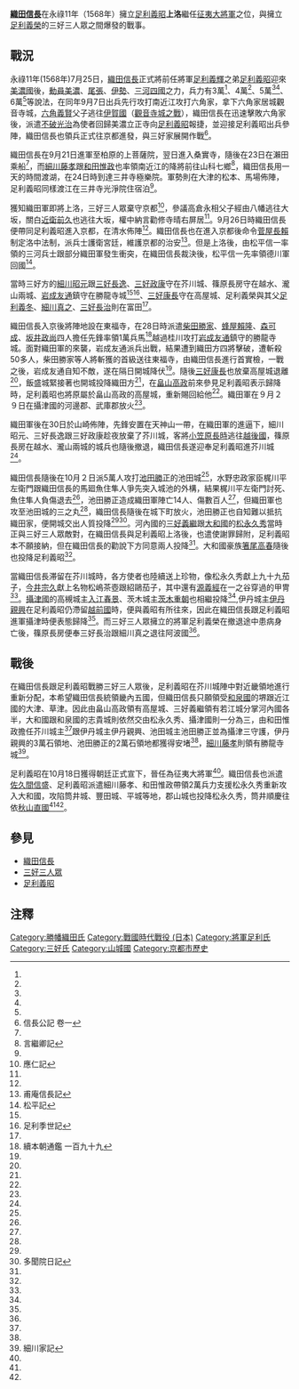 {{Infobox Military Conflict|
|conflict= 上洛之戰
|partof= [[戰國_(日本)|戰國時代]]
|date= 永祿11年（1568年）9月-10月
|place= [[山城國|山城國]]
|result= 織田軍勝利
|combatant1=[[Image:Oda_emblem.svg|20px]] 織田軍<br>[[Image:Ashikaga_mon.svg|20px]] 足利軍
|combatant2=[[Image:Japanese_crest_Sanngai_Hisi_ni_itutu_Kuginuki.svg|20px]] 三好軍
|commander1= [[織田信長|織田信長]]<br>[[足利義昭|足利義昭]]
|commander2= [[三好三人眾|三好三人眾]]
|strength1=6萬<ref name="#1">日本耶穌會年報</ref>5萬<ref name="#2">細川兩家記</ref><ref name="#3">應仁</ref>、4萬<ref name="#4">丹羽家譜</ref>、3萬<ref name="#5">續日本史</ref>
|strength2=不明
|casualties1=不明
|casualties2=不明
}}
'''[[織田信長|織田信長]]'''在永祿11年（1568年）擁立[[足利義昭|足利義昭]]'''上洛'''繼任[[征夷大將軍|征夷大將軍]]之位，與擁立[[足利義榮|足利義榮]]的三好三人眾之間爆發的戰事。

==戰況==
永祿11年(1568年)7月25日，[[織田信長|織田信長]]正式將前任將軍[[足利義輝|足利義輝]]之弟[[足利義昭|足利義昭]]迎來[[美濃國|美濃國]]後，[[動員美濃|動員美濃]]、[[尾張|尾張]]、[[伊勢|伊勢]]、[[三河四國|三河四國]]之力，兵力有3萬<ref name="#5"/>、4萬<ref name="#4"/>、5萬<ref name="#2"/><ref name="#3"/>、6萬<ref name="#1"/>等說法，在同年9月7日出兵先行攻打南近江攻打六角家，拿下六角家居城觀音寺城，[[六角義賢|六角義賢]]父子逃往[[伊賀國|伊賀國]]（[[觀音寺城之戰|觀音寺城之戰]]），織田信長在迅速擊敗六角家後，派遣[[不破光治|不破光治]]為使者回歸美濃立正寺向[[足利義昭|足利義昭]]報捷，並迎接足利義昭出兵參陣，織田信長也領兵正式往京都進發，與三好家展開作戰<ref name="#6">信長公記 卷一</ref>。

織田信長在9月21日進軍至柏原的上菩薩院，翌日進入桑實寺，隨後在23日在瀨田乘船<ref name="#6"/>，而[[細川藤孝|細川藤孝]]跟[[和田惟政|和田惟政]]也率領南近江的降將前往山科七鄉<ref name="#7">言繼卿記</ref>，織田信長用一天的時間渡湖，在24日時到達三井寺極樂院。軍勢則在大津的松本、馬場佈陣，足利義昭同樣渡江在三井寺光淨院住宿泊<ref name="#6"/>。

獲知織田軍即將上洛，三好三人眾棄守京都<ref name="#8">應仁記</ref>，參議高倉永相父子經由八幡逃往大坂，關白[[近衛前久|近衛前久]]也逃往大坂，權中納言勸修寺晴右屏居<ref name="#7"/>。9月26日時織田信長便帶同足利義昭進入京都，在清水佈陣<ref name="#6"/>。織田信長也在進入京都後命令[[菅屋長賴|菅屋長賴]]制定洛中法制，派兵士護衛宮廷，維護京都的治安<ref>甫庵信長記</ref>。但是上洛後，由松平信一率領的三河兵士跟部分織田軍發生衝突，在織田信長裁決後，松平信一先率領德川軍回國<ref>松平記</ref>。

當時三好方的[[細川昭元|細川昭元]]跟[[三好長逸|三好長逸]]、[[三好政康|三好政康]]守在芥川城、篠原長房守在越水、瀧山兩城、[[岩成友通|岩成友通]]鎮守在勝龍寺城<ref name="#6"/><ref name="#9">足利季世記</ref>、[[三好康長|三好康長]]守在高屋城、足利義榮與其父[[足利義冬|足利義冬]]、[[細川真之|細川真之]]、[[三好長治|三好長治]]則在富田<ref name="#8"/>。

織田信長入京後將陣地設在東福寺，在28日時派遣[[柴田勝家|柴田勝家]]、[[蜂屋賴隆|蜂屋賴隆]]、[[森可成|森可成]]、[[坂井政尚|坂井政尚]]四人擔任先鋒率領1萬兵馬<ref name="#10">續本朝通鑑 一百九十九</ref>越過桂川攻打[[岩成友通|岩成友通]]鎮守的勝龍寺城。面對織田軍的來襲，岩成友通派兵出戰，結果遭到織田方四將擊破，遭斬殺50多人，柴田勝家等人將斬獲的首級送往東福寺，由織田信長進行首實檢，一戰之後，岩成友通自知不敵，遂在隔日開城降伏<ref name="#6"/>。隨後[[三好康長|三好康長]]也放棄高屋城退離<ref name="#7"/>，飯盛城緊接著也開城投降織田方<ref name="#2"/>，在[[畠山高政|畠山高政]]前來參見足利義昭表示歸降時，足利義昭也將原屬於畠山高政的高屋城，重新賜回給他<ref name="#10"/>。織田軍在９月２９日在攝津國的河邊郡、武庫郡放火<ref name="#9"/>。

織田軍後在30日於山崎佈陣，先鋒安置在天神山一帶，在織田軍的進逼下，細川昭元、三好長逸跟三好政康趁夜放棄了芥川城，客將[[小笠原長時|小笠原長時]]逃往[[越後國|越後國]]，篠原長房在越水、瀧山兩城的城兵也隨後撤退，織田信長遂迎奉足利義昭進芥川城<ref name="#6"/>。

織田信長隨後在10月２日派5萬人攻打[[池田勝正|池田勝正]]的池田城<ref name="#2"/>，水野忠政家臣梶川平左衛門跟織田信長的馬廻魚住隼人爭先突入城池的外構，結果梶川平左衛門討死、魚住隼人負傷退去<ref name="#6"/>，池田勝正造成織田軍陣亡14人、傷數百人<ref name="#2"/>，但織田軍也攻至池田城的三之丸<ref name="#8"/>，織田信長隨後在城下町放火，池田勝正也自知難以抵抗織田家，便開城交出人質投降<ref name="#6"/><ref name="#11">多聞院日記</ref>。河內國的[[三好義繼|三好義繼]]跟[[大和國|大和國]]的[[松永久秀|松永久秀]]當時正與三好三人眾敵對，在織田信長與足利義昭上洛後，也遣使謝罪歸附，足利義昭本不願接納，但在織田信長的勸說下方同意兩人投降<ref name="#9"/>。大和國豪族[[箸尾高春|箸尾高春]]隨後也投降足利義昭<ref name="#11"/>。

當織田信長滞留在芥川城時，各方使者也陸續送上珍物，像松永久秀獻上九十九茄子，[[今井宗久|今井宗久]]獻上名物松嶋茶壺跟紹鷗茄子，其中還有[[源義經|源義經]]在一之谷穿過的甲冑<ref name="#6"/>。[[攝津國|攝津國]]的高槻城主[[入江春景|入江春景]]、茨木城主[[茨木重朝|茨木重朝]]也相繼投降<ref name="#10"/>,伊丹城主[[伊丹親興|伊丹親興]]在足利義昭仍滯留[[越前國|越前國]]時，便與義昭有所往來，因此在織田信長跟足利義昭進軍攝津時便表態歸降<ref name="#2"/>。而三好三人眾擁立的將軍足利義榮在撤退途中患病身亡後，篠原長房便奉三好長治跟細川真之退往阿波國<ref name="#2"/>。

==戰後==
在織田信長跟足利義昭戰勝三好三人眾後，足利義昭在芥川城陣中對近畿領地進行重新分配，本希望織田信長統領畿內五國，但織田信長只願領受[[和泉國|和泉國]]的堺跟近江國的大津、草津。因此由畠山高政領有高屋城、三好義繼領有若江城分掌河內國各半，大和國跟和泉國的志貴城則依然交由松永久秀、攝津國則一分為三，由和田惟政擔任芥川城主<ref name="#8"/>跟伊丹城主伊丹親興、池田城主池田勝正並為攝津三守護，伊丹親興的3萬石領地、池田勝正的2萬石領地都獲得安堵<ref name="#2"/>，[[細川藤孝|細川藤孝]]則領有勝龍寺城<ref>細川家記</ref>。

足利義昭在10月18日獲得朝廷正式宣下，晉任為征夷大將軍<ref name="#6"/>。織田信長也派遣[[佐久間信盛|佐久間信盛]]、足利義昭派遣細川藤孝、和田惟政帶領2萬兵力支援松永久秀重新攻入大和國，攻陷筒井城、豐田城、平城等地，郡山城也投降松永久秀，筒井順慶往依[[秋山直國|秋山直國]]<ref name="#2"/><ref name="#11"/>。

==參見==
* [[織田信長|織田信長]]
* [[三好三人眾|三好三人眾]]
* [[足利義昭|足利義昭]]

==注釋==
{{reflist}}

[[Category:勝幡織田氏|Category:勝幡織田氏]]
[[Category:戰國時代戰役_(日本)|Category:戰國時代戰役 (日本)]]
[[Category:將軍足利氏|Category:將軍足利氏]]
[[Category:三好氏|Category:三好氏]]
[[Category:山城國|Category:山城國]]
[[Category:京都市歷史|Category:京都市歷史]]
